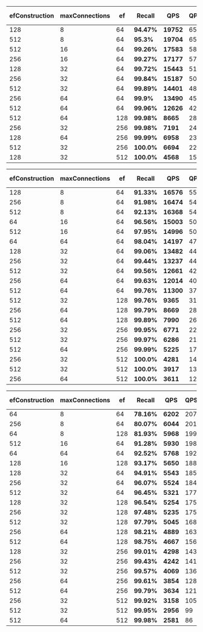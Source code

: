 
<Tabs groupId="limits">
<TabItem value="1" label="Limit 1">

|efConstruction | maxConnections | ef | **Recall** | **QPS** | QPS/vCore | Mean Latency | p99 Latency | Import time |
| ----- | ----- | ----- | ----- | ----- | ----- | ----- | ----- | ----- |
| 128 | 8 | 64 | **94.47%** | **19752** | 658 | 1.48ms | 2.49ms | 178s |
| 512 | 8 | 64 | **95.3%** | **19704** | 657 | 1.48ms | 2.61ms | 272s |
| 512 | 16 | 64 | **99.26%** | **17583** | 586 | 1.65ms | 2.82ms | 308s |
| 256 | 16 | 64 | **99.27%** | **17177** | 573 | 1.7ms | 2.67ms | 232s |
| 128 | 32 | 64 | **99.72%** | **15443** | 515 | 1.9ms | 2.83ms | 184s |
| 256 | 32 | 64 | **99.84%** | **15187** | 506 | 1.93ms | 2.82ms | 261s |
| 512 | 32 | 64 | **99.89%** | **14401** | 480 | 2.04ms | 2.93ms | 354s |
| 256 | 64 | 64 | **99.9%** | **13490** | 450 | 2.17ms | 3.17ms | 276s |
| 512 | 64 | 64 | **99.96%** | **12626** | 421 | 2.32ms | 3.37ms | 388s |
| 512 | 64 | 128 | **99.98%** | **8665** | 289 | 3.38ms | 4.82ms | 388s |
| 256 | 32 | 256 | **99.98%** | **7191** | 240 | 4.07ms | 5.77ms | 261s |
| 128 | 64 | 256 | **99.99%** | **6958** | 232 | 4.18ms | 6.17ms | 195s |
| 512 | 32 | 256 | **100.0%** | **6694** | 223 | 4.39ms | 5.99ms | 354s |
| 128 | 32 | 512 | **100.0%** | **4568** | 152 | 6.4ms | 9.27ms | 184s |

</TabItem>
<TabItem value="10" label="Limit 10">

| efConstruction | maxConnections | ef | **Recall** | **QPS** | QPS/vCore | Mean Latency | p99 Latency | Import time |
| ----- | ----- | ----- | ----- | ----- | ----- | ----- | ----- | ----- |
| 128 | 8 | 64 | **91.33%** | **16576** | 553 | 1.75ms | 2.82ms | 178s |
| 256 | 8 | 64 | **91.98%** | **16474** | 549 | 1.76ms | 2.87ms | 205s |
| 512 | 8 | 64 | **92.13%** | **16368** | 546 | 1.77ms | 2.85ms | 272s |
| 64 | 16 | 64 | **96.56%** | **15003** | 500 | 1.93ms | 2.94ms | 160s |
| 512 | 16 | 64 | **97.95%** | **14996** | 500 | 1.92ms | 2.78ms | 308s |
| 64 | 64 | 64 | **98.04%** | **14197** | 473 | 2.05ms | 3.14ms | 167s |
| 128 | 32 | 64 | **99.06%** | **13482** | 449 | 2.17ms | 3.07ms | 184s |
| 256 | 32 | 64 | **99.44%** | **13237** | 441 | 2.2ms | 3.22ms | 261s |
| 512 | 32 | 64 | **99.56%** | **12661** | 422 | 2.31ms | 3.32ms | 354s |
| 256 | 64 | 64 | **99.63%** | **12014** | 400 | 2.43ms | 3.37ms | 276s |
| 512 | 64 | 64 | **99.76%** | **11300** | 377 | 2.58ms | 3.56ms | 388s |
| 512 | 32 | 128 | **99.76%** | **9365** | 312 | 3.14ms | 4.73ms | 354s |
| 256 | 64 | 128 | **99.79%** | **8669** | 289 | 3.34ms | 4.67ms | 276s |
| 512 | 64 | 128 | **99.89%** | **7990** | 266 | 3.65ms | 5.09ms | 388s |
| 256 | 32 | 256 | **99.95%** | **6771** | 226 | 4.32ms | 5.84ms | 261s |
| 512 | 32 | 256 | **99.97%** | **6286** | 210 | 4.66ms | 6.33ms | 354s |
| 512 | 64 | 256 | **99.99%** | **5225** | 174 | 5.55ms | 8.11ms | 388s |
| 256 | 32 | 512 | **100.0%** | **4281** | 143 | 6.84ms | 9.55ms | 261s |
| 512 | 32 | 512 | **100.0%** | **3917** | 131 | 7.47ms | 10.33ms | 354s |
| 256 | 64 | 512 | **100.0%** | **3611** | 120 | 8.03ms | 12.03ms | 276s |

</TabItem>
<TabItem value="100" label="Limit 100">

| efConstruction | maxConnections | ef | **Recall** | **QPS** | QPS/vCore | Mean Latency | p99 Latency | Import time |
| ----- | ----- | ----- | ----- | ----- | ----- | ----- | ----- | ----- |
| 64 | 8 | 64 | **78.16%** | **6202** | 207 | 4.55ms | 6.21ms | 152s |
| 256 | 8 | 64 | **80.07%** | **6044** | 201 | 4.59ms | 8.59ms | 205s |
| 64 | 8 | 128 | **81.93%** | **5968** | 199 | 4.73ms | 6.98ms | 152s |
| 512 | 16 | 64 | **91.28%** | **5930** | 198 | 4.75ms | 6.86ms | 308s |
| 64 | 64 | 64 | **92.52%** | **5768** | 192 | 4.91ms | 6.38ms | 167s |
| 128 | 16 | 128 | **93.17%** | **5650** | 188 | 5.02ms | 6.47ms | 185s |
| 128 | 32 | 64 | **94.91%** | **5543** | 185 | 5.13ms | 6.81ms | 184s |
| 256 | 32 | 64 | **96.07%** | **5524** | 184 | 5.12ms | 6.71ms | 261s |
| 512 | 32 | 64 | **96.45%** | **5321** | 177 | 5.32ms | 7.51ms | 354s |
| 128 | 32 | 128 | **96.54%** | **5254** | 175 | 5.42ms | 7.01ms | 184s |
| 256 | 32 | 128 | **97.48%** | **5235** | 175 | 5.43ms | 7.34ms | 261s |
| 512 | 32 | 128 | **97.79%** | **5045** | 168 | 5.65ms | 7.15ms | 354s |
| 256 | 64 | 128 | **98.21%** | **4889** | 163 | 5.86ms | 7.75ms | 276s |
| 512 | 64 | 128 | **98.75%** | **4667** | 156 | 6.13ms | 7.85ms | 388s |
| 128 | 32 | 256 | **99.01%** | **4298** | 143 | 6.71ms | 8.76ms | 184s |
| 256 | 32 | 256 | **99.43%** | **4242** | 141 | 6.77ms | 8.74ms | 261s |
| 512 | 32 | 256 | **99.57%** | **4069** | 136 | 7.1ms | 9.01ms | 354s |
| 256 | 64 | 256 | **99.61%** | **3854** | 128 | 7.47ms | 10.13ms | 276s |
| 512 | 64 | 256 | **99.79%** | **3634** | 121 | 7.92ms | 10.88ms | 388s |
| 256 | 32 | 512 | **99.92%** | **3158** | 105 | 9.18ms | 12.12ms | 261s |
| 512 | 32 | 512 | **99.95%** | **2956** | 99 | 9.8ms | 12.86ms | 354s |
| 512 | 64 | 512 | **99.98%** | **2581** | 86 | 11.21ms | 15.68ms | 388s |

</TabItem>
</Tabs>